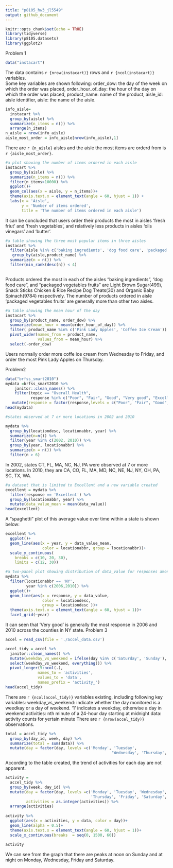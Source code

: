 ```yaml
---
title: "p8105_hw3_jl5549"
output: github_document
---
```


```r
knitr::opts_chunk$set(echo = TRUE)
library(tidyverse)
library(p8105.datasets)
library(ggplot2)
```

Problem 1

```r
data("instacart")
```
The data contains `r {nrow(instacart)}` rows and `r {ncol(instacart)}` variables.  
Some key variables are shown following: order_dow: the day of the week on which the order was placed, order_hour_of_day: the hour of the day on which the order was placed, product_name: name of the product, aisle_id: aisle identifier, aisle: the name of the aisle.

```r
info_aisle= 
  instacart %>% 
  group_by(aisle) %>%
  summarize(n_items = n()) %>% 
  arrange(n_items)
n_aisle = nrow(info_aisle)
aisle_most_order = info_aisle[nrow(info_aisle),1]
```
There are `r {n_aisle}` aisles and the aisle the most items are orderd from is `r {aisle_most_order}`.
```r
#a plot showing the number of items ordered in each aisle
instacart %>% 
  group_by(aisle) %>% 
  summarize(n_items = n()) %>% 
  filter(n_items>10000) %>% 
  ggplot()+
  geom_col(aes(x = aisle, y = n_items))+
  theme(axis.text.x = element_text(angle = 60, hjust = 1)) +
  labs(x = 'Aisle',
       y = 'Number of items ordered',
       title = 'The number of items ordered in each aisle')
```

It can be concluded that users order their products the most in aisles 'fresh friut' and 'fresh vegetables', and relatively less products in aisles 'oils vinegars' and 'butter'.
```r
#a table showing the three most popular items in three aisles
instacart %>%
  filter(aisle %in% c('baking ingredients', 'dog food care', 'packaged vegetables fruits')) %>%
   group_by(aisle,product_name) %>%  
  summarize(n = n()) %>% 
  filter(min_rank(desc(n)) < 4) 
 
```
Products ordered the most in each of the aisles “baking ingredients”, “dog food care”, and “packaged vegetables fruits” are Light Brown Sugar(499), Snack Sticks Chicken & Rice Recipe Dog Treats(30) and Organic Baby Spinach(9784) respectively. The number of products ordered in aisle 'packaged vegetables fruits' are generally more than other two aisles. 
```r
#a table showing the mean hour of the day
instacart %>%
  group_by(product_name, order_dow) %>% 
  summarize(mean_hour = mean(order_hour_of_day)) %>% 
  filter( product_name %in% c('Pink Lady Apples', 'Coffee Ice Cream')) %>%
  pivot_wider(names_from = product_name,
              values_from = mean_hour) %>% 
  select(-order_dow)

```
Users normally order more coffe ice cream from Wednesday to Friday, and order the most Pink Lady Apples on Thursday. 

Problem2 

```r
data("brfss_smart2010")
mydata =brfss_smart2010 %>% 
    janitor::clean_names() %>% 
    filter(topic == "Overall Health",
           response %in% c("Poor", "Fair", "Good", "Very good", "Excellent")) %>%
   mutate(response = factor(response,levels = c("Poor", "Fair", "Good", "Very good", "Excellent"))) 
head(mydata)
```

```r
#states observed at 7 or more locations in 2002 and 2010 

mydata %>% 
  group_by(locationdesc, locationabbr, year) %>% 
  summarize(n=n()) %>%  
  filter(year %in% c(2002, 2010)) %>% 
  group_by(year, locationabbr) %>% 
  summarize(n = n()) %>% 
  filter(n > 6)
```

In 2002, states CT, FL, MA, NC, NJ, PA were observed at 7 or more locations.
In 2010, they are CA, CO, FL, MA, MD, NC, NE, NJ, NY, OH, PA, SC, TX, WA.
```r
#a dataset that is limited to Excellent and a new variable created
excellent = mydata %>% 
  filter(response == 'Excellent') %>% 
  group_by(locationabbr, year) %>% 
  mutate(data_value_mean = mean(data_value))
head(excellent)
```
A “spaghetti” plot of this average value over time within a state is shown below:
```r
excellent %>% 
  ggplot()+
  geom_line(aes(x = year, y = data_value_mean,
                color = locationabbr, group = locationabbr))+
  scale_y_continuous(
    breaks = c(10, 20, 30), 
    limits = c(12, 30))
```

```r
#a two-panel plot showing distribution of data_value for responses among locations in NY State for the years 2006 and 2010
mydata %>%
  filter(locationabbr == 'NY',
         year %in% c(2006,2010)) %>% 
  ggplot()+
  geom_line(aes(x = response, y = data_value,
                color = locationdesc, 
                group = locationdesc ))+
  theme(axis.text.x = element_text(angle = 60, hjust = 1))+
  facet_grid(~year)
```

It can seen that 'Very good' is generally the most response in 2006 and 2010 across the counties in NY state.
Problem 3
```r
accel = read_csv(file = './accel_data.csv')

accel_tidy = accel %>%
  janitor::clean_names() %>% 
  mutate(weekday_vs_weekend = ifelse(day %in% c('Saturday', 'Sunday'), '0', '1')) %>% 
  select(weekday_vs_weekend, everything()) %>%  
  pivot_longer(5:ncol(.),
              names_to = 'activities',
              values_to = 'data',
              names_prefix = 'activity_')
head(accel_tidy)
```
There are `r {ncol(accel_tidy)}` variables existing, including following key variables:
weekday_vs_weekend: indicate whether the day monitored is a weedkay or a day of weekend. '1' indicates a weekday, otherwise a day in weekend
activities: nth minute of a 24-hour day starting at midnight
data: activity counts for yertain minute
There are `r {nrow(accel_tidy)}` observations.
```r
total = accel_tidy %>% 
  group_by(day_id, week, day) %>% 
  summarize(total = sum(data)) %>% 
  mutate(day = factor(day, levels =c('Monday', 'Tuesday', 
                                              'Wednesday', 'Thursday', 'Friday', 'Saturday', 'Sunday')))

```
According to the table created, the trend of activities for each day are not apparent.
```r
activity = 
  accel_tidy %>%
  group_by(week, day_id) %>% 
  mutate(day = factor(day, levels =c('Monday', 'Tuesday', 'Wednesday',
                                     'Thursday', 'Friday', 'Saturday', 'Sunday')),
         activities = as.integer(activities)) %>% 
  arrange(activities)
  
activity %>% 
  ggplot(aes(x = activities, y = data, color = day))+
  geom_line(alpha = 0.5)+
  theme(axis.text.x = element_text(angle = 60, hjust = 1))+
  scale_x_continuous(breaks  = seq(0, 1500, 60))
  
activity  
```
We can see from the graph that there are peaks at noon on Sunday and at night on Monday, Wednesday, Friday and Saturday.